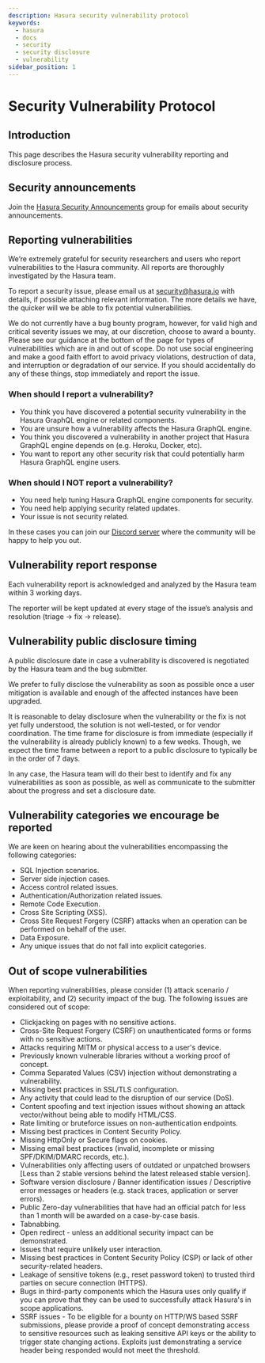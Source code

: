 ```yaml
---
description: Hasura security vulnerability protocol
keywords:
  - hasura
  - docs
  - security
  - security disclosure
  - vulnerability
sidebar_position: 1
---
```


# Security Vulnerability Protocol

<!-- inspired and adapted from https://kubernetes.io/docs/reference/issues-security/security/ (https://github.com/kubernetes/website/blob/master/content/en/docs/reference/issues-security/security.md) -->

## Introduction

This page describes the Hasura security vulnerability reporting and disclosure process.

## Security announcements

Join the [Hasura Security Announcements](https://groups.google.com/forum/#!forum/hasura-security-announce) group for
emails about security announcements.

## Reporting vulnerabilities

We’re extremely grateful for security researchers and users who report vulnerabilities to the Hasura community. All
reports are thoroughly investigated by the Hasura team.

To report a security issue, please email us at <security@hasura.io> with details, if possible attaching relevant
information. The more details we have, the quicker will we be able to fix potential vulnerabilities.

We do not currently have a bug bounty program, however, for valid high and critical severity issues we may, at our discretion, choose to award a bounty. Please see our guidance at the bottom of the page for types of vulnerabilities which are in and out of scope. Do not use social engineering and make a good faith effort to avoid privacy violations, destruction of data, and interruption or degradation of our service. If you should accidentally do any of these things, stop immediately and report the issue.

### When should I report a vulnerability?

- You think you have discovered a potential security vulnerability in the Hasura GraphQL engine or related components.
- You are unsure how a vulnerability affects the Hasura GraphQL engine.
- You think you discovered a vulnerability in another project that Hasura GraphQL engine depends on (e.g. Heroku,
  Docker, etc).
- You want to report any other security risk that could potentially harm Hasura GraphQL engine users.

### When should I NOT report a vulnerability?

- You need help tuning Hasura GraphQL engine components for security.
- You need help applying security related updates.
- Your issue is not security related.

In these cases you can join our [Discord server](https://hasura.io/discord) where the community will be happy to help
you out.

## Vulnerability report response

Each vulnerability report is acknowledged and analyzed by the Hasura team within 3 working days.

The reporter will be kept updated at every stage of the issue’s analysis and resolution (triage -> fix -> release).

## Vulnerability public disclosure timing

A public disclosure date in case a vulnerability is discovered is negotiated by the Hasura team and the bug submitter.

We prefer to fully disclose the vulnerability as soon as possible once a user mitigation is available and enough of the
affected instances have been upgraded.

It is reasonable to delay disclosure when the vulnerability or the fix is not yet fully understood, the solution is not
well-tested, or for vendor coordination. The time frame for disclosure is from immediate (especially if the
vulnerability is already publicly known) to a few weeks. Though, we expect the time frame between a report to a public
disclosure to typically be in the order of 7 days.

In any case, the Hasura team will do their best to identify and fix any vulnerabilities as soon as possible, as well as
communicate to the submitter about the progress and set a disclosure date.

## Vulnerability categories we encourage be reported

We are keen on hearing about the vulnerabilities encompassing the following categories:

- SQL Injection scenarios.
- Server side injection cases.
- Access control related issues.
- Authentication/Authorization related issues.
- Remote Code Execution.
- Cross Site Scripting (XSS).
- Cross Site Request Forgery (CSRF) attacks when an operation can be performed on behalf of the user.
- Data Exposure.
- Any unique issues that do not fall into explicit categories.

## Out of scope vulnerabilities

When reporting vulnerabilities, please consider (1) attack scenario / exploitability, and (2) security impact of the bug. The following issues are considered out of scope:

- Clickjacking on pages with no sensitive actions.
- Cross-Site Request Forgery (CSRF) on unauthenticated forms or forms with no sensitive actions.
- Attacks requiring MITM or physical access to a user's device.
- Previously known vulnerable libraries without a working proof of concept.
- Comma Separated Values (CSV) injection without demonstrating a vulnerability.
- Missing best practices in SSL/TLS configuration.
- Any activity that could lead to the disruption of our service (DoS).
- Content spoofing and text injection issues without showing an attack vector/without being able to modify HTML/CSS.
- Rate limiting or bruteforce issues on non-authentication endpoints.
- Missing best practices in Content Security Policy.
- Missing HttpOnly or Secure flags on cookies.
- Missing email best practices (invalid, incomplete or missing SPF/DKIM/DMARC records, etc.).
- Vulnerabilities only affecting users of outdated or unpatched browsers [Less than 2 stable versions behind the latest released stable version].
- Software version disclosure / Banner identification issues / Descriptive error messages or headers (e.g. stack traces, application or server errors).
- Public Zero-day vulnerabilities that have had an official patch for less than 1 month will be awarded on a case-by-case basis.
- Tabnabbing.
- Open redirect - unless an additional security impact can be demonstrated.
- Issues that require unlikely user interaction.
- Missing best practices in Content Security Policy (CSP) or lack of other security-related headers.
- Leakage of sensitive tokens (e.g., reset password token) to trusted third parties on secure connection (HTTPS).
- Bugs in third-party components which the Hasura uses only qualify if you can prove that they can be used to successfully attack Hasura's in scope applications.
- SSRF issues - To be eligible for a bounty on HTTP/WS based SSRF submissions, please provide a proof of concept demonstrating access to sensitive resources such as leaking sensitive API keys or the ability to trigger state changing actions. Exploits just demonstrating a service header being responded would not meet the threshold.

